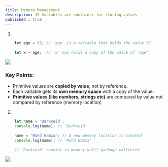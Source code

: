 ```yaml
---
title: Memory Management
description: JS Variables are container for storing values
published : true
---
```


1)
```js
    let age = 55; // 'age' is a variable that holds the value 55
    
    let x = age;  // 'x' now holds a copy of the value of 'age'
  ```  

![](https://res.cloudinary.com/dkkifg17t/image/upload/v1736610228/Documentarium/JavaScript/k7mldsnxzqryijymaiax.jpg)

### Key Points:

*   Primitive values are **copied by value**, not by reference.
*   Each variable gets its **own memory space** with a copy of the value.
*   **Primitive values (like numbers, strings etc)** are compared by value not compared by reference (memory location)

2)
```js
    let name = 'Darkseid';
    console.log(name); // 'Darkseid'
    
    name = 'Mohd Hamza'; // A new memory location is created
    console.log(name); // 'Mohd Hamza'
    
    // 'Darkseid' remains in memory until garbage collected
``` 

![](https://res.cloudinary.com/dkkifg17t/image/upload/v1736613091/Documentarium/JavaScript/oz8a8kfqsy996on0bb8x.jpg)
